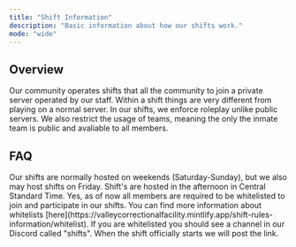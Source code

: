 ```yaml
---
title: "Shift Information"
description: "Basic information about how our shifts work."
mode: "wide"
---
```


## Overview

Our community operates shifts that all the community to join a private server operated by our staff. Within a shift things are very different from playing on a normal server. In our shifts, we enforce roleplay unlike public servers. We also restrict the usage of teams, meaning the only the inmate team is public and avaliable to all members.

## FAQ

<Card title="When are shifts hosted?" icon="clock">
  Our shifts are normally hosted on weekends (Saturday-Sunday), but we also may host shifts on Friday. Shift's are hosted in the afternoon in Central Standard Time.
</Card>

<Card title="Do I need to be whitelisted?" icon="list">
  Yes, as of now all members are required to be whitelisted to join and participate in our shifts. You can find more information about whitelists [here](https://valleycorrectionalfacility.mintlify.app/shift-rules-information/whitelist).
</Card>

<Card title="Where can I join the shift?" icon="link">
  If you are whitelisted you should see a channel in our Discord called "shifts". When the shift officially starts we will post the link.
</Card>